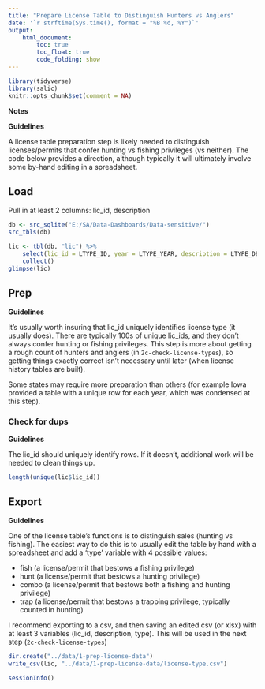 ```yaml
---
title: "Prepare License Table to Distinguish Hunters vs Anglers"
date: '`r strftime(Sys.time(), format = "%B %d, %Y")`'
output: 
    html_document:
        toc: true
        toc_float: true
        code_folding: show
---
```


```r
library(tidyverse)
library(salic)
knitr::opts_chunk$set(comment = NA)
```

**Notes**

**Guidelines**

A license table preparation step is likely needed to distinguish licenses/permits that confer hunting vs fishing privileges (vs neither). The code below provides a direction, although typically it will ultimately involve some by-hand editing in a spreadsheet.

## Load

Pull in at least 2 columns: lic_id, description

```r
db <- src_sqlite("E:/SA/Data-Dashboards/Data-sensitive/")
src_tbls(db)
```

```r
lic <- tbl(db, "lic") %>% 
    select(lic_id = LTYPE_ID, year = LTYPE_YEAR, description = LTYPE_DESC) %>%
    collect()
glimpse(lic)
```

## Prep

**Guidelines**

It's usually worth insuring that lic_id uniquely identifies license type (it usually does). There are typically 100s of unique lic_ids, and they don't always confer hunting or fishing privileges. This step is more about getting a rough count of hunters and anglers (in `2c-check-license-types`), so getting things exactly correct isn't necessary until later (when license history tables are built).

Some states may require more preparation than others (for example Iowa provided a table with a unique row for each year, which was condensed at this step).

### Check for dups

**Guidelines**

The lic_id should uniquely identify rows. If it doesn't, additional work will be needed to clean things up.

```r
length(unique(lic$lic_id))
```

## Export

**Guidelines**

One of the license table's functions is to distinguish sales (hunting vs fishing). The easiest way to do this is to usually edit the table by hand with a spreadsheet and add a 'type' variable with 4 possible values:

- fish (a license/permit that bestows a fishing privilege)
- hunt (a license/permit that bestows a hunting privilege)
- combo (a license/permit that bestows both a fishing and hunting privilege)
- trap (a license/permit that bestows a trapping privilege, typically counted in hunting)

I recommend exporting to a csv, and then saving an edited csv (or xlsx) with at least 3 variables (lic_id, description, type). This will be used in the next step (`2c-check-license-types`)

```r
dir.create("../data/1-prep-license-data")
write_csv(lic, "../data/1-prep-license-data/license-type.csv")
```

```r
sessionInfo()
```
